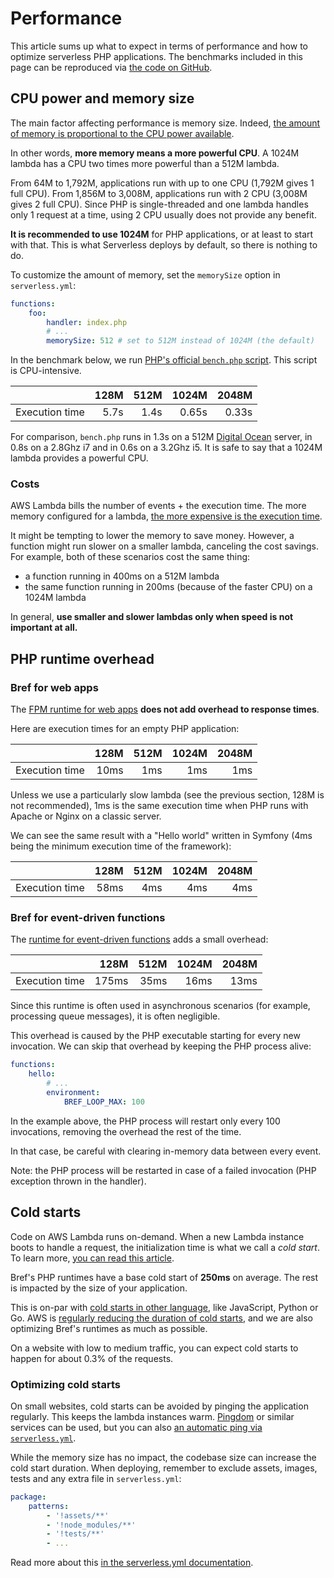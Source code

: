 
<NextSeo description="Performance tuning and optimizations for serverless PHP applications on AWS Lambda." />

# Performance

This article sums up what to expect in terms of performance and how to optimize serverless PHP applications. The benchmarks included in this page can be reproduced via [the code on GitHub](https://github.com/brefphp/benchmarks).

## CPU power and memory size

The main factor affecting performance is memory size. Indeed, [the amount of memory is proportional to the CPU power available](https://docs.aws.amazon.com/lambda/latest/dg/resource-model.html).

In other words, **more memory means a more powerful CPU**. A 1024M lambda has a CPU two times more powerful than a 512M lambda.

From 64M to 1,792M, applications run with up to one CPU (1,792M gives 1 full CPU). From 1,856M to 3,008M, applications run with 2 CPU (3,008M gives 2 full CPU). Since PHP is single-threaded and one lambda handles only 1 request at a time, using 2 CPU usually does not provide any benefit.

**It is recommended to use 1024M** for PHP applications, or at least to start with that. This is what Serverless deploys by default, so there is nothing to do.

To customize the amount of memory, set the `memorySize` option in `serverless.yml`:

```yml filename="serverless.yml" {5}
functions:
    foo:
        handler: index.php
        # ...
        memorySize: 512 # set to 512M instead of 1024M (the default)
```

In the benchmark below, we run [PHP's official `bench.php` script](https://github.com/php/php-src/blob/master/Zend/bench.php). This script is CPU-intensive.

|                  |  128M | 512M | 1024M | 2048M |
|------------------|------:|-----:|------:|------:|
| Execution time   |  5.7s | 1.4s | 0.65s | 0.33s |

For comparison, `bench.php` runs in 1.3s on a 512M [Digital Ocean](https://www.digitalocean.com/) server, in 0.8s on a 2.8Ghz i7 and in 0.6s on a 3.2Ghz i5. It is safe to say that a 1024M lambda provides a powerful CPU.

### Costs

AWS Lambda bills the number of events + the execution time. The more memory configured for a lambda, [the more expensive is the execution time](https://aws.amazon.com/lambda/pricing/).

It might be tempting to lower the memory to save money. However, a function might run slower on a smaller lambda, canceling the cost savings. For example, both of these scenarios cost the same thing:

- a function running in 400ms on a 512M lambda
- the same function running in 200ms (because of the faster CPU) on a 1024M lambda

In general, **use smaller and slower lambdas only when speed is not important at all.**

## PHP runtime overhead

### Bref for web apps

The [FPM runtime for web apps](../runtimes/fpm-runtime.mdx) **does not add overhead to response times**.

Here are execution times for an empty PHP application:

|                  |  128M | 512M | 1024M | 2048M |
|------------------|------:|-----:|------:|------:|
| Execution time   |  10ms |  1ms |   1ms |   1ms |

Unless we use a particularly slow lambda (see the previous section, 128M is not recommended), 1ms is the same execution time when PHP runs with Apache or Nginx on a classic server.

We can see the same result with a "Hello world" written in Symfony (4ms being the minimum execution time of the framework):

|                  |  128M | 512M | 1024M | 2048M |
|------------------|------:|-----:|------:|------:|
| Execution time   |  58ms |  4ms |   4ms |   4ms |

### Bref for event-driven functions

The [runtime for event-driven functions](/docs/runtimes/function.mdx) adds a small overhead:

|                  |  128M | 512M | 1024M | 2048M |
|------------------|------:|-----:|------:|------:|
| Execution time   | 175ms | 35ms |  16ms |  13ms |

Since this runtime is often used in asynchronous scenarios (for example, processing queue messages), it is often negligible.

This overhead is caused by the PHP executable starting for every new invocation.
We can skip that overhead by keeping the PHP process alive:

```yml filename="serverless.yml" {5}
functions:
    hello:
        # ...
        environment:
            BREF_LOOP_MAX: 100
```

In the example above, the PHP process will restart only every 100 invocations, removing the overhead the rest of the time.

In that case, be careful with clearing in-memory data between every event.

<Callout>
    Note: the PHP process will be restarted in case of a failed invocation (PHP exception thrown in the handler).
</Callout>

## Cold starts

Code on AWS Lambda runs on-demand. When a new Lambda instance boots to handle a request, the initialization time is what we call a *cold start*. To learn more, [you can read this article](https://hackernoon.com/im-afraid-you-re-thinking-about-aws-lambda-cold-starts-all-wrong-7d907f278a4f).

Bref's PHP runtimes have a base cold start of **250ms** on average. The rest is impacted by the size of your application.

This is on-par with [cold starts in other language](https://mikhail.io/serverless/coldstarts/aws/), like JavaScript, Python or Go. AWS is [regularly reducing the duration of cold starts](https://levelup.gitconnected.com/aws-lambda-cold-start-language-comparisons-2019-edition-%EF%B8%8F-1946d32a0244), and we are also optimizing Bref's runtimes as much as possible.

On a website with low to medium traffic, you can expect cold starts to happen for about 0.3% of the requests.

### Optimizing cold starts

On small websites, cold starts can be avoided by pinging the application regularly. This keeps the lambda instances warm. [Pingdom](https://www.pingdom.com/) or similar services can be used, but you can also [an automatic ping via `serverless.yml`](../use-cases/http/advanced-use-cases#cold-starts).

While the memory size has no impact, the codebase size can increase the cold start duration. When deploying, remember to exclude assets, images, tests and any extra file in `serverless.yml`:

```yml filename="serverless.yml"
package:
    patterns:
        - '!assets/**'
        - '!node_modules/**'
        - '!tests/**'
        - ...
```

Read more about this [in the serverless.yml documentation](serverless-yml.mdx#exclusions).
